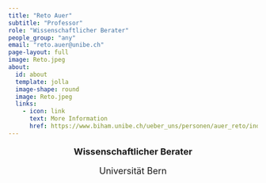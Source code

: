 ```yaml
---
title: "Reto Auer"
subtitle: "Professor"
role: "Wissenschaftlicher Berater"
people_group: "any"
email: "reto.auer@unibe.ch"
page-layout: full
image: Reto.jpeg
about: 
  id: about
  template: jolla
  image-shape: round
  image: Reto.jpeg
  links:
    - icon: link
      text: More Information
      href: https://www.biham.unibe.ch/ueber_uns/personen/auer_reto/index_ger.html
---
```

<div style="text-align: center;">
  <p style="font-size: 18px; font-weight: bold;">Wissenschaftlicher Berater</p>
  <p style="font-size: 18px; ">Universität Bern</p>
</div>
